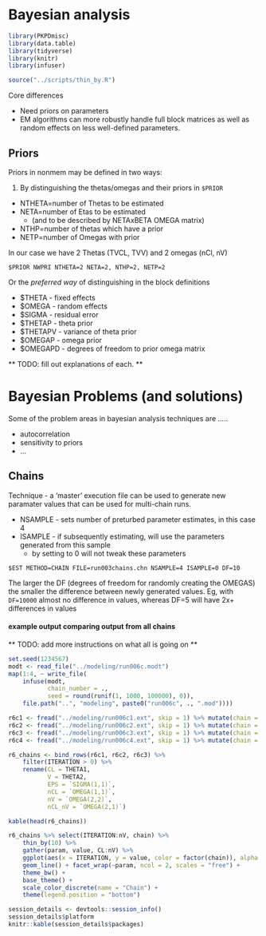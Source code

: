# Bayesian analysis

```r
library(PKPDmisc)
library(data.table)
library(tidyverse)
library(knitr)
library(infuser)
```

```r
source("../scripts/thin_by.R")
```

Core differences

* Need priors on parameters
* EM algorithms can more robustly handle full block matrices as well as
random effects on less well-defined parameters.

## Priors

Priors in nonmem may be defined in two ways:

1) By distinguishing the thetas/omegas and their priors in `$PRIOR`

* NTHETA=number of Thetas to be estimated
* NETA=number of Etas to be estimated
    * (and to be described by NETAxBETA OMEGA matrix)
* NTHP=number of thetas which have a prior
* NETP=number of Omegas with prior

In our case we have 2 Thetas (TVCL, TVV) and 2 omegas (nCl, nV)

```
$PRIOR NWPRI NTHETA=2 NETA=2, NTHP=2, NETP=2
```

Or the *preferred way* of distinguishing in the block definitions

* $THETA - fixed effects
* $OMEGA - random effects
* $SIGMA - residual error
* $THETAP - theta prior
* $THETAPV - variance of theta prior
* $OMEGAP - omega prior
* $OMEGAPD - degrees of freedom to prior omega matrix

** TODO: fill out explanations of each. **

# Bayesian Problems (and solutions)

Some of the problem areas in bayesian analysis techniques are .....

* autocorrelation
* sensitivity to priors
* ...

## Chains

Technique - a 'master' execution file can be used to generate new paramater values
that can be used for multi-chain runs.

* NSAMPLE - sets number of preturbed parameter estimates, in this case 4
* ISAMPLE - if subsequently estimating, will use the parameters generated from this sample
    * by setting to 0 will not tweak these parameters

```
$EST METHOD=CHAIN FILE=run003chains.chn NSAMPLE=4 ISAMPLE=0 DF=10
```

The larger the DF (degrees of freedom for randomly creating the OMEGAS) the smaller the
difference between newly generated values. Eg, with `DF=10000` almost no difference in values,
whereas DF=5 will have 2x+ differences in values

#### example output comparing output from all chains

** TODO: add more instructions on what all is going on **

```r
set.seed(1234567)
modt <- read_file("../modeling/run006c.modt")
map(1:4, ~ write_file(
    infuse(modt, 
           chain_number = ., 
           seed = round(runif(1, 1000, 100000), 0)), 
    file.path("..", "modeling", paste0("run006c", ., ".mod"))))
```

```r
r6c1 <- fread("../modeling/run006c1.ext", skip = 1) %>% mutate(chain = 1)
r6c2 <- fread("../modeling/run006c2.ext", skip = 1) %>% mutate(chain = 2)
r6c3 <- fread("../modeling/run006c3.ext", skip = 1) %>% mutate(chain = 3)
r6c4 <- fread("../modeling/run006c4.ext", skip = 1) %>% mutate(chain = 4)
```


```r
r6_chains <- bind_rows(r6c1, r6c2, r6c3) %>% 
    filter(ITERATION > 0) %>%
    rename(CL = THETA1,
           V = THETA2,
           EPS = `SIGMA(1,1)`,
           nCL = `OMEGA(1,1)`,
           nV = `OMEGA(2,2)`,
           nCL_nV = `OMEGA(2,1)`)
```

```r
kable(head(r6_chains))
```

```r
r6_chains %>% select(ITERATION:nV, chain) %>%
    thin_by(10) %>%
    gather(param, value, CL:nV) %>%
    ggplot(aes(x = ITERATION, y = value, color = factor(chain)), alpha = 0.6) +
    geom_line() + facet_wrap(~param, ncol = 2, scales = "free") +
    theme_bw() +
    base_theme() +
    scale_color_discrete(name = "Chain") + 
    theme(legend.position = "bottom") 
```

```r
session_details <- devtools::session_info()
session_details$platform
knitr::kable(session_details$packages)
```
